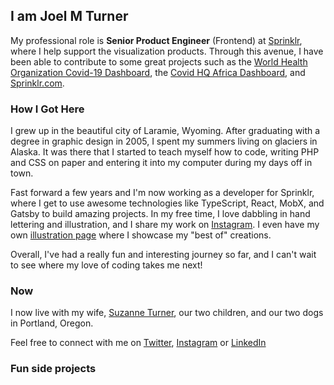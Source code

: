 
<Flex maxHeight={128} maxWidth={128} justify="center" w="full">
  <Avatar
    alt="Joel M Turner portrait"
    src="https://res.cloudinary.com/joelmturner/image/upload/v1532201643/joel-turner.jpg"
  />
</Flex>

## I am Joel M Turner

My professional role is **Senior Product Engineer** (Frontend) at [Sprinklr](https://sprinklr.com), where I help support the visualization products. Through this avenue, I have been able to contribute to some great projects such as the [World Health Organization Covid-19 Dashboard](https://covid19.who.int/), the [Covid HQ Africa Dashboard](https://tracker.covidhqafrica.com/), and [Sprinklr.com](https://sprinklr.com).

### How I Got Here

I grew up in the beautiful city of Laramie, Wyoming. After graduating with a degree in graphic design in 2005, I spent my summers living on glaciers in Alaska. It was there that I started to teach myself how to code, writing PHP and CSS on paper and entering it into my computer during my days off in town.

Fast forward a few years and I'm now working as a developer for Sprinklr, where I get to use awesome technologies like TypeScript, React, MobX, and Gatsby to build amazing projects. In my free time, I love dabbling in hand lettering and illustration, and I share my work on [Instagram](https://www.instagram.com/joelmturner/). I even have my own [illustration page](/illustration) where I showcase my "best of" creations.

Overall, I've had a really fun and interesting journey so far, and I can't wait to see where my love of coding takes me next!

### Now

I now live with my wife, [Suzanne Turner](https://inclinedcreative.com 'Suzanne Turner InclinedCreative'), our two children, and our two dogs in Portland, Oregon.

Feel free to connect with me on [Twitter](https://twitter.com/joelmturner), [Instagram](https://www.instagram.com/joelmturner/) or [LinkedIn](https://www.linkedin.com/in/joelmturner)

### Fun side projects

<ProjectGrid />
